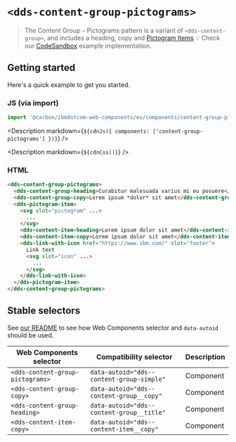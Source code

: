 



# `<dds-content-group-pictograms>`

> The Content Group – Pictograms pattern is a variant of `<dds-content-group>`,
> and includes a heading, copy and
> [Pictogram Items](http://www.ibm.com/standards/carbon/web-components/?path=/story/components-pictogram-item--default)
> 💡 Check our
> [CodeSandbox](https://githubbox.com/carbon-design-system/carbon-for-ibm-dotcom/tree/main/packages/web-components/examples/codesandbox/components/content-group-pictograms)
> example implementation.

## Getting started

Here's a quick example to get you started.

### JS (via import)

```javascript
import '@carbon/ibmdotcom-web-components/es/components/content-group-pictograms/index.js';
```

<Description markdown={`${cdnJs({ components: ['content-group-pictograms'] })}`} />

<Description markdown={`${cdnCss()}`} />

### HTML

```html
<dds-content-group-pictograms>
  <dds-content-group-heading>Curabitur malesuada varius mi eu posuere</dds-content-group-heading>
  <dds-content-group-copy>Lorem ipsum *dolor* sit amet</dds-content-group-copy>
  <dds-pictogram-item>
    <svg slot="pictogram" ...>
      ...
    </svg>
    <dds-content-item-heading>Lorem ipsum dolor sit amet</dds-content-item-heading>
    <dds-content-item-copy>Lorem ipsum dolor sit amet</dds-content-item-copy>
    <dds-link-with-icon href="https://www.ibm.com/" slot="footer">
      Link text
      <svg slot="icon" ...>
        ...
      </svg>
    </dds-link-with-icon>
  </dds-pictogram-item>
</dds-content-group-pictograms>
```

## Stable selectors

See
[our README](https://github.com/carbon-design-system/carbon-for-ibm-dotcom/tree/main/packages/web-components#stable-selectors-for-analytics-and-integratione2e-testing-in-web-components)
to see how Web Components selector and `data-autoid` should be used.

| Web Components selector          | Compatibility selector                    | Description |
| -------------------------------- | ----------------------------------------- | ----------- |
| `<dds-content-group-pictograms>` | `data-autoid="dds--content-group-simple"` | Component   |
| `<dds-content-group-copy>`       | `data-autoid="dds--content-group__copy"`  | Component   |
| `<dds-content-group-heading>`    | `data-autoid="dds--content-group__title"` | Component   |
| `<dds-content-item-copy>`        | `data-autoid="dds--content-item__copy"`   | Component   |

<Description markdown={contributing} />
